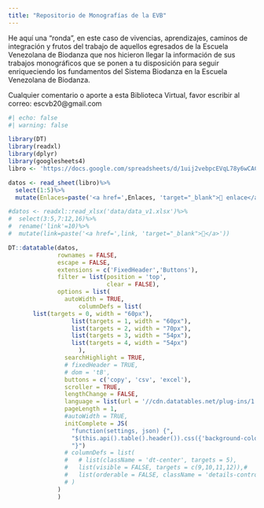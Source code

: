 ```yaml
---
title: "Repositorio de Monografías de la EVB"
---
```


He aquí una "ronda", en este caso de vivencias, aprendizajes, caminos de integración y frutos del trabajo de aquellos egresados de la Escuela Venezolana de Biodanza que nos hicieron llegar la información de sus trabajos monográficos que se ponen a tu disposición para seguir enriqueciendo los fundamentos del Sistema Biodanza en la Escuela Venezolana de Biodanza.

Cualquier comentario o aporte a esta Biblioteca Virtual, favor escribir al correo: escvb20\@gmail.com

```r
#| echo: false
#| warning: false

library(DT)
library(readxl)
library(dplyr)
library(googlesheets4)
libro <- 'https://docs.google.com/spreadsheets/d/1uij2vebpcEVqL78y6wCAChQf2meyZ3y9dGgNTe8Zv1o/edit?usp=sharing'

datos <- read_sheet(libro)%>%
  select(1:5)%>%
  mutate(Enlaces=paste('<a href=',Enlaces, 'target="_blank">🔗 enlace</a>'))

#datos <- readxl::read_xlsx('data/data_v1.xlsx')%>%
#  select(3:5,7:12,16)%>%
#  rename('link'=10)%>%
#  mutate(link=paste('<a href=',link, 'target="_blank">🔗</a>'))

DT::datatable(datos,
              rownames = FALSE,
              escape = FALSE,
              extensions = c('FixedHeader','Buttons'),
              filter = list(position = 'top',
                            clear = FALSE),
              options = list(
                autoWidth = TRUE,
                    columnDefs = list(
       list(targets = 0, width = "60px"),  
                  list(targets = 1, width = "60px"),  
                  list(targets = 2, width = "70px"),
                  list(targets = 3, width = "54px"),
                  list(targets = 4, width = "54px")
                    ),
                searchHighlight = TRUE,
                # fixedHeader = TRUE,
                # dom = 'tB',
                buttons = c('copy', 'csv', 'excel'),
                scroller = TRUE,
                lengthChange = FALSE,
                language = list(url = '//cdn.datatables.net/plug-ins/1.10.11/i18n/Spanish.json'),
                pageLength = 1,
                #autoWidth = TRUE,
                initComplete = JS(
                  "function(settings, json) {",
                  "$(this.api().table().header()).css({'background-color': '#6B91C7', 'color': 'white'});",
                  "}")
                # columnDefs = list(
                #   # list(className = 'dt-center', targets = 5),
                #   list(visible = FALSE, targets = c(9,10,11,12)),#
                #   list(orderable = FALSE, className = 'details-control', targets = 1)
                # )
              )
              )


```

\
